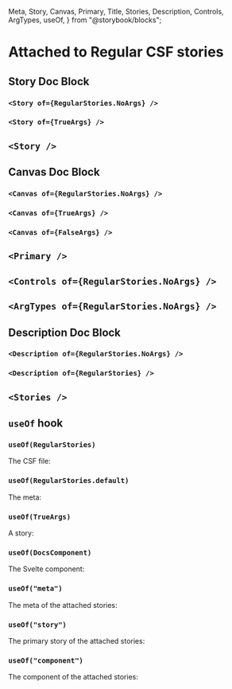   Meta,
  Story,
  Canvas,
  Primary,
  Title,
  Stories,
  Description,
  Controls,
  ArgTypes,
  useOf,
} from "@storybook/blocks";

<Meta of={RegularStories} name="Attached to Regular CSF" />

# Attached to Regular CSF stories

## Story Doc Block

### `<Story of={RegularStories.NoArgs} />`

<Story of={RegularStories.NoArgs} />

### `<Story of={TrueArgs} />`

<Story of={TrueArgs} />

## `<Story />`

<Story />

## Canvas Doc Block

### `<Canvas of={RegularStories.NoArgs} />`

<Canvas of={RegularStories.NoArgs} />

### `<Canvas of={TrueArgs} />`

<Canvas of={TrueArgs} />

### `<Canvas of={FalseArgs} />`

<Canvas of={FalseArgs} />

## `<Primary />`

<Primary />

## `<Controls of={RegularStories.NoArgs} />`

<Controls of={RegularStories.NoArgs} />

## `<ArgTypes of={RegularStories.NoArgs} />`

<ArgTypes of={RegularStories.NoArgs} />

## Description Doc Block

### `<Description of={RegularStories.NoArgs} />`

<Description of={RegularStories.NoArgs} />

### `<Description of={RegularStories} />`

<Description of={RegularStories} />

## `<Stories />`

<Stories />

## `useOf` hook

### `useOf(RegularStories)`

The CSF file:

<UseOf of={RegularStories} />

### `useOf(RegularStories.default)`

The meta:

<UseOf of={RegularStories.default} />

### `useOf(TrueArgs)`

A story:

<UseOf of={TrueArgs} />

### `useOf(DocsComponent)`

The Svelte component:

<UseOf of={DocsComponent} />

### `useOf("meta")`

The meta of the attached stories:

<UseOf of="meta" />

### `useOf("story")`

The primary story of the attached stories:

<UseOf of="story" />

### `useOf("component")`

The component of the attached stories:

<UseOf of="component" />
